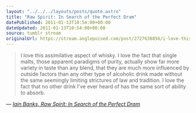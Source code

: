 ```yaml
---
layout: "../../../layouts/posts/quote.astro"
title: "Raw Spirit: In Search of the Perfect Dram"
datePublished: 2011-01-13T10:54:00+00:00
dateUpdated: 2011-01-13T10:54:00+00:00
source: tumblr stream
originalUrl: https://stream.anglepoised.com/post/2727638856/i-love-this-assimilative-aspect-of-whisky-i-love
---
```


> I love this assimilative aspect of whisky. I love the fact that single malts, those apparent paradigms of purity, actually show far more variety in taste than any blend, that they are much more influenced by outside factors than any other type of alcoholic drink made without the same seemingly limiting strictures of law and tradition. I love the fact that no other drink I’ve ever heard of has the same sort of ability to absorb.

— <cite>[Iain Banks, _Raw Spirit: In Search of the Perfect Dram_](https://www.goodreads.com/book/show/567702.Raw_Spirit)</cite>
